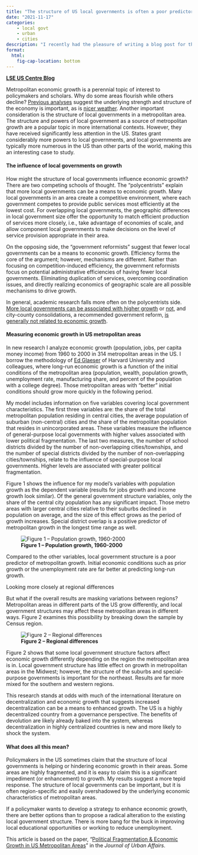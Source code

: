 ```yaml
---
title: "The structure of US local governments is often a poor predictor of local economic growth"
date: "2021-11-17"
categories: 
    - local govt
    - urban
    - cities
description: "I recently had the pleasure of writing a blog post for the London School of Economic’s US Centre Blog. It covers a recent publication in the *Journal of Urban Affairs* on the implications of local government structure on long-run economic growth in the US metropolitan areas. See below for the full text of the post as well as a link to the original."
format:
  html: 
    fig-cap-location: bottom
---
```


**[LSE US Centre Blog](https://blogs.lse.ac.uk/usappblog/2021/11/17/the-structure-of-us-local-governments-is-often-a-poor-predictor-of-local-economic-growth/)**

Metropolitan economic growth is a perennial topic of interest to policymakers and scholars. Why do some areas flourish while others decline? [Previous analyses](https://doi.org/10.1016/0304-3932(95)01206-2) suggest the underlying strength and structure of the economy is important, as is [nicer weather](https://doi.org/10.1016/j.regsciurbeco.2006.11.004). Another important consideration is the structure of local governments in a metropolitan area. The structure and powers of local government as a source of metropolitan growth are a popular topic in more international contexts. However, they have received significantly less attention in the US. States grant considerably more powers to local governments, and local governments are typically more numerous in the US than other parts of the world, making this an interesting case to study.

#### The influence of local governments on growth

How might the structure of local governments influence economic growth? There are two competing schools of thought. The “polycentrists” explain that more local governments can be a means to economic growth. Many local governments in an area create a competitive environment, where each government competes to provide public services most efficiently at the lowest cost. For overlapping local governments, the geographic differences in local government size offer the opportunity to match efficient production of services more closely, i.e., take advantage of economies of scale, and allow component local governments to make decisions on the level of service provision appropriate in their area.

On the opposing side, the “government reformists” suggest that fewer local governments can be a means to economic growth. Efficiency forms the core of the argument; however, mechanisms are different. Rather than focusing on competition-induced efficiency, the government reformists focus on potential administrative efficiencies of having fewer local governments. Eliminating duplication of services, overcoming coordination issues, and directly realizing economics of geographic scale are all possible mechanisms to drive growth.

In general, academic research falls more often on the polycentrists side. [More local governments can be associated with higher growth](https://doi.org/10.1016/j.jue.2004.08.002) or [not](https://doi.org/10.1111/jors.2011.51.issue-1), and city-county consolidations, a recommended government reform, [is generally not related to economic growth](https://doi.org/10.1007/s11127-019-00699-z).

#### Measuring economic growth in US metropolitan areas

In new research I analyze economic growth (population, jobs, per capita money income) from 1960 to 2000 in 314 metropolitan areas in the US. I borrow the methodology of [Ed Glaeser](https://www.sciencedirect.com/science/article/pii/0304393295012062?via%3Dihub) of Harvard University and colleagues, where long-run economic growth is a function of the initial conditions of the metropolitan area (population, wealth, population growth, unemployment rate, manufacturing share, and percent of the population with a college degree). Those metropolitan areas with “better” initial conditions should grow more quickly in the following period.

My model includes information on five variables covering local government characteristics. The first three variables are: the share of the total metropolitan population residing in central cities, the average population of suburban (non-central) cities and the share of the metropolitan population that resides in unincorporated areas. These variables measure the influence of general-purpose local governments with higher values associated with lower political fragmentation. The last two measures, the number of school districts divided by the number of non-overlapping cities/townships, and the number of special districts divided by the number of non-overlapping cities/townships, relate to the influence of special-purpose local governments. Higher levels are associated with greater political fragmentation.

Figure 1 shows the influence for my model’s variables with population growth as the dependent variable (results for jobs growth and income growth look similar). Of the general government structure variables, only the share of the central city population has any significant impact. Those metro areas with larger central cities relative to their suburbs declined in population on average, and the size of this effect grows as the period of growth increases. Special district overlap is a positive predictor of metropolitan growth in the longest time range as well.

:::{.column-body-outset-right}

![**Figure 1 – Population growth, 1960-2000**](../../files/img/popgrow-coeff.png){fig-align="center"}

:::

Compared to the other variables, local government structure is a poor predictor of metropolitan growth. Initial economic conditions such as prior growth or the unemployment rate are far better at predicting long-run growth.

Looking more closely at regional differences

But what if the overall results are masking variations between regions? Metropolitan areas in different parts of the US grow differently, and local government structures may affect these metropolitan areas in different ways. Figure 2 examines this possibility by breaking down the sample by Census region.

:::{.column-body-outset-right}

![**Figure 2 – Regional differences**](../../files/img/popgrow-coeff-region.png){fig-align="center"}

:::

Figure 2 shows that some local government structure factors affect economic growth differently depending on the region the metropolitan area is in. Local government structure has little effect on growth in metropolitan areas in the Midwest; however, the structure of the suburbs and special-purpose governments is important for the northeast. Results are far more mixed for the southern and western regions.

This research stands at odds with much of the international literature on decentralization and economic growth that suggests increased decentralization can be a means to enhanced growth. The US is a highly decentralized country from a governance perspective. The benefits of devolution are likely already baked into the system, whereas decentralization in highly centralized countries is new and more likely to shock the system.

#### What does all this mean?

Policymakers in the US sometimes claim that the structure of local governments is helping or hindering economic growth in their areas. Some areas are highly fragmented, and it is easy to claim this is a significant impediment (or enhancement) to growth. My results suggest a more tepid response. The structure of local governments can be important, but it is often region-specific and easily overshadowed by the underlying economic characteristics of metropolitan areas.

If a policymaker wants to develop a strategy to enhance economic growth, there are better options than to propose a radical alteration to the existing local government structure. There is more bang for the buck in improving local educational opportunities or working to reduce unemployment.

This article is based on the paper, “[Political Fragmentation & Economic Growth in US Metropolitan Areas](http://dx.doi.org/10.1080/07352166.2020.1742578)” in the *Journal of Urban Affairs*.
